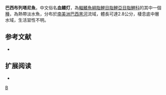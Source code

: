 {{Speciesbox 
| taxon = Brittanichthys axelrodi
| status = NE
| status_system = IUCN3.1
| authority =  [[Géry|Géry]], 1965
| synonyms = 
}}
'''巴西布列塔尼魚'''，中文俗名'''血鳍灯'''，為[[輻鰭魚綱|輻鰭魚綱]][[脂鯉目|脂鯉目]][[脂鯉亞目|脂鯉亞目]][[脂鯉科|脂鯉科]]的其中一個[[種|種]]，為熱帶淡水魚，分布於[[南美洲|南美洲]][[巴西|巴西]][[黑河|黑河]]流域，體長可達2.8公分，棲息底中層水域，生活習性不明。

==参考文献==
{{refbegin}}
*{{FishBase_species|genus=Brittanichthys|species=axelrodi|year=2013|month=11}}
{{refend}}

== 扩展阅读 ==
{{refbegin}}
*{{wikispecies-inline|Brittanichthys axelrodi|巴西布列塔尼魚}}
{{refend}}
{{Taxonbar|from=Q6417095}}

[[Category:布列塔尼魚屬|B]]


{{魚類小作品}}